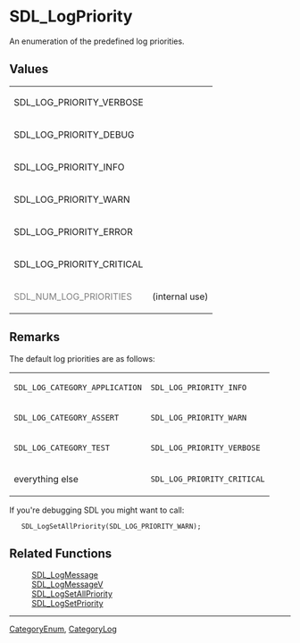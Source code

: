 = SDL_LogPriority =
An enumeration of the predefined log priorities.


== Values ==
<!-- #The following content is included on <code>SDL_LogSetAllPriority, SDL_LogSetPriority, SDL_LogMessage, SDL_LogMessageV</code>.  Any changes between these comments will be reflected there as well.  Please use caution when editing.  Start Include here. -->
{|
|SDL_LOG_PRIORITY_VERBOSE
|
|-
|SDL_LOG_PRIORITY_DEBUG
|
|-
|SDL_LOG_PRIORITY_INFO
|
|-
|SDL_LOG_PRIORITY_WARN
|
|-
|SDL_LOG_PRIORITY_ERROR
|
|-
|SDL_LOG_PRIORITY_CRITICAL
|
|-
|<row style="color: #808080;">SDL_NUM_LOG_PRIORITIES
|(internal use)
|}
<!-- #End Include here. -->

== Remarks ==
<!-- # Start Include Default Priority -->
The default log priorities are as follows:
{|
|<code>SDL_LOG_CATEGORY_APPLICATION</code>
|<code>SDL_LOG_PRIORITY_INFO</code>
|-
|<code>SDL_LOG_CATEGORY_ASSERT</code>
|<code>SDL_LOG_PRIORITY_WARN</code>
|-
|<code>SDL_LOG_CATEGORY_TEST</code>
|<code>SDL_LOG_PRIORITY_VERBOSE</code>
|-
|everything else
|<code>SDL_LOG_PRIORITY_CRITICAL</code>
|}
<!-- # End Include Default Priority -->

If you're debugging SDL you might want to call:
    SDL_LogSetAllPriority(SDL_LOG_PRIORITY_WARN);

== Related Functions ==
:[[SDL_LogMessage]]
:[[SDL_LogMessageV]]
:[[SDL_LogSetAllPriority]]
:[[SDL_LogSetPriority]]

----
[[CategoryEnum]], [[CategoryLog]]
